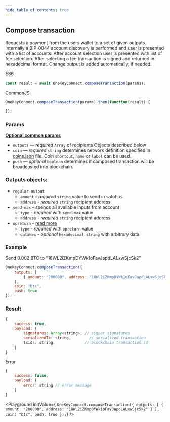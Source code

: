 ```yaml
---
hide_table_of_contents: true
---
```


## Compose transaction

Requests a payment from the users wallet to a set of given outputs. Internally a BIP-0044 account
discovery is performed and user is presented with a list of accounts. After account selection user is presented with list of fee selection. After selecting a fee transaction is signed and returned in hexadecimal format.
Change output is added automatically, if needed.

ES6
```javascript
const result = await OneKeyConnect.composeTransaction(params);
```

CommonJS
```javascript
OneKeyConnect.composeTransaction(params).then(function(result) {

});
```

### Params
[**Optional common params**](./commonParams)
* `outputs` — *required* `Array` of recipients Objects described below
* `coin` — *required* `string` determines network definition specified in [coins.json](https://github.com/OneKeyHQ/connect/blob/onekey/src/data/coins.json) file. Coin `shortcut`, `name` or `label` can be used.
* `push` — *optional* `boolean` determines if composed transaction will be broadcasted into blockchain.

### Outputs objects:
* `regular output`
    - `amount` - *required* `string` value to send in satohosi
    - `address` - *required* `string` recipient address
* `send-max` - spends all available inputs from account
    - `type` - *required* with `send-max` value
    - `address` - *required* `string` recipient address
* `opreturn` - [read more](https://en.bitcoin.it/wiki/OP_RETURN)
    - `type` - *required* with `opreturn` value
    - `dataHex` - *optional* `hexadecimal string` with arbitrary data

### Example

Send 0.002 BTC to "18WL2iZKmpDYWk1oFavJapdLALxwSjcSk2"

```javascript
OneKeyConnect.composeTransaction({
    outputs: [
        { amount: "200000", address: "18WL2iZKmpDYWk1oFavJapdLALxwSjcSk2" }
    ],
    coin: "btc",
    push: true
});
```

### Result

```javascript
{
    success: true,
    payload: {
        signatures: Array<string>, // signer signatures
        serializedTx: string,        // serialized transaction
        txid?: string,             // blockchain transaction id
    }
}
```

Error
```javascript
{
    success: false,
    payload: {
        error: string // error message
    }
}
```

<Playground
    initValue={
`OneKeyConnect.composeTransaction({
    outputs: [
        { amount: "200000", address: "18WL2iZKmpDYWk1oFavJapdLALxwSjcSk2" }
    ],
    coin: "btc",
    push: true
});`}
/>
